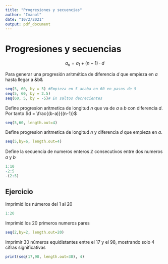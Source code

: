 ```yaml
---
title: "Progresiones y secuencias"
author: "Imanol"
date: "10/2/2021"
output: pdf_document
---
```


# Progresiones y secuencias

$$a_n = a_1 + (n-1)\cdot d$$


Para generar una progresión aritmética de diferencia $d$ que empieza en $a$ hasta llegar a &b&
```r
seq(5, 60, by = 5) #Empieza en 5 acaba en 60 en pasos de 5
seq(5, 60, by = 2.5)
seq(60, 5, by = -5)# En saltos decrecientes

```


Define progresion aritmetica de longitud $n$ que va de $a$ a $b$ con diferencia $d$. Por tanto $d = \frac{(b-a)}{(n-1)}$
```r
seq(5,60, length.out=4)
```

Define progresion aritmetica de longitud $n$ y diferencia $d$ que empieza en $a$.
```r
seq(5,by=6, length.out=4)
```

Define la secuencia de numeros enteros $\mathbb{Z}$ consecutivos entre dos numeros $a$ y $b$
```r
1:10
-2:5
-(2:5)
```

## Ejercicio

Imprimid los números del 1 al 20
```r
1:20
```

Imprimid los 20 primeros numeros pares
```r
seq(2,by=2, length.out=20)
```

Imprimir 30 números equidistantes entre el 17 y el 98, mostrando solo 4 cifras significativas
```r
print(seq(17,98, length.out=30), 4)
```